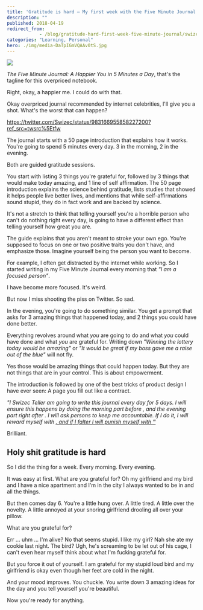 ```yaml
---
title: 'Gratitude is hard – My first week with the Five Minute Journal'
description: ""
published: 2018-04-19
redirect_from: 
            - /blog/gratitude-hard-first-week-five-minute-journal/swizec/8343
categories: "Learning, Personal"
hero: ./img/media-DaTpIGmVQAAv0tS.jpg
---
```


[![](./img/media-DaTpIGmVQAAv0tS.jpg)](https://amzn.to/2qJsH7O)

_The Five Minute Journal: A Happier You in 5 Minutes a Day_, that's the tagline for this overpriced notebook.

Right, okay, a happier me. I could do with that.

Okay overpriced journal recommended by internet celebrities, I'll give you a shot. What's the worst that can happen?

<https://twitter.com/Swizec/status/983166955858227200?ref_src=twsrc%5Etfw>

The journal starts with a 50 page introduction that explains how it works. You're going to spend 5 minutes every day. 3 in the morning, 2 in the evening.

Both are guided gratitude sessions.

You start with listing 3 things you're grateful for, followed by 3 things that would make today amazing, and 1 line of self affirmation. The 50 page introduction explains the science behind gratitude, lists studies that showed it helps people live better lives, and mentions that while self-affirmations sound stupid, they do in fact work and are backed by science.

It's not a stretch to think that telling yourself you're a horrible person who can't do nothing right every day, is going to have a different effect than telling yourself how great you are.

The guide explains that you aren't meant to stroke your own ego. You're supposed to focus on one or two positive traits you don't have, and emphasize those. Imagine yourself being the person you want to become.

For example, I often get distracted by the internet while working. So I started writing in my Five Minute Journal every morning that _"I am a focused person"_.

I have become more focused. It's weird.

But now I miss shooting the piss on Twitter. So sad.

In the evening, you're going to do something similar. You get a prompt that asks for 3 amazing things that happened today, and 2 things you could have done better.

Everything revolves around what _you_ are going to do and what _you_ could have done and what _you_ are grateful for. Writing down _"Winning the lottery today would be amazing"_ or _"It would be great if my boss gave me a raise out of the blue"_ will not fly.

Yes those would be amazing things that could happen today. But they are not things that are in your control. This is about empowerment.

The introduction is followed by one of the best tricks of product design I have ever seen: A page you fill out like a contract.

_"I Swizec Teller am going to write this journal every day for 5 days. I will ensure this happens by doing the morning part before , and the evening part right after . I will ask persons to keep me accountable. If I do it, I will reward myself with [, and if I falter I will punish myself with **"**](<>)_

Brilliant.

## Holy shit gratitude is hard

So I did the thing for a week. Every morning. Every evening.

It was easy at first. What are you grateful for? Oh my girlfriend and my bird and I have a nice apartment and I'm in the city I always wanted to be in and all the things.

But then comes day 6. You're a little hung over. A little tired. A little over the novelty. A little annoyed at your snoring girlfriend drooling all over your pillow.

What are you grateful for?

Err ... uhm ... I'm alive? No that seems stupid. I like my girl? Nah she ate my cookie last night. The bird? Ugh, he's screaming to be let out of his cage, I can't even hear myself think about what I'm fucking grateful for.

But you force it out of yourself. I am grateful for my stupid loud bird and my girlfriend is okay even though her feet are cold in the night.

And your mood improves. You chuckle. You write down 3 amazing ideas for the day and you tell yourself you're beautiful.

Now you're ready for anything.
